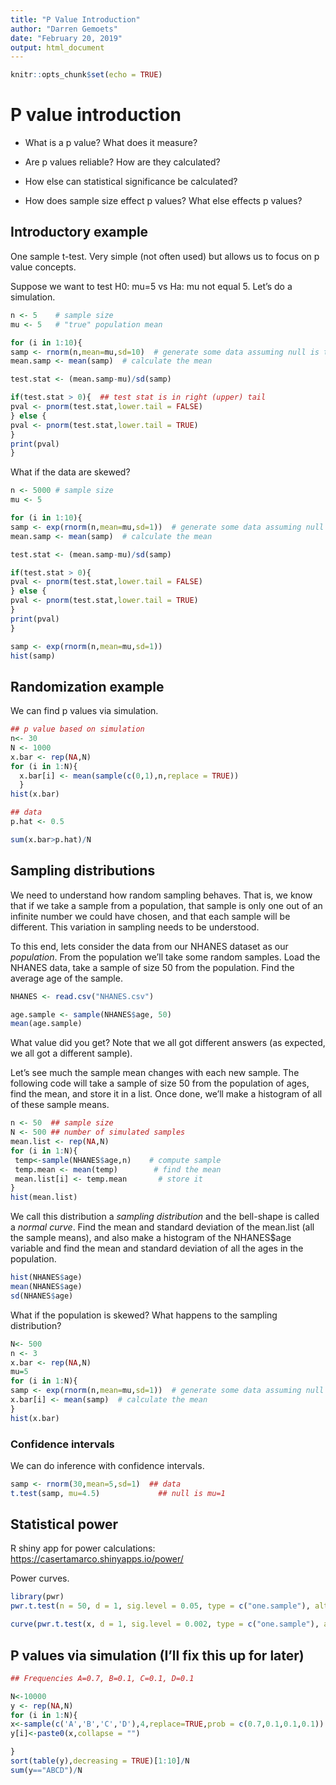 ```yaml
---
title: "P Value Introduction"
author: "Darren Gemoets"
date: "February 20, 2019"
output: html_document
---
```


```r
knitr::opts_chunk$set(echo = TRUE)
```

# P value introduction

* What is a p value?  What does it measure?

* Are p values reliable?  How are they calculated? 

* How else can statistical significance be calculated?

* How does sample size effect p values? What else effects p values?


## Introductory example

One sample t-test.  Very simple (not often used) but allows us to focus on p value concepts.

Suppose we want to test H0: mu=5 vs Ha: mu not equal 5.  Let's do a simulation.

```r
n <- 5    # sample size
mu <- 5   # "true" population mean

for (i in 1:10){
samp <- rnorm(n,mean=mu,sd=10)  # generate some data assuming null is true
mean.samp <- mean(samp)  # calculate the mean

test.stat <- (mean.samp-mu)/sd(samp)

if(test.stat > 0){  ## test stat is in right (upper) tail 
pval <- pnorm(test.stat,lower.tail = FALSE)
} else {
pval <- pnorm(test.stat,lower.tail = TRUE)  
}
print(pval)
}
```

What if the data are skewed?  

```r
n <- 5000 # sample size
mu <- 5

for (i in 1:10){
samp <- exp(rnorm(n,mean=mu,sd=1))  # generate some data assuming null is true
mean.samp <- mean(samp)  # calculate the mean

test.stat <- (mean.samp-mu)/sd(samp)

if(test.stat > 0){
pval <- pnorm(test.stat,lower.tail = FALSE)
} else {
pval <- pnorm(test.stat,lower.tail = TRUE)  
}
print(pval)
}

samp <- exp(rnorm(n,mean=mu,sd=1)) 
hist(samp)
```

## Randomization example

We can find p values via simulation.

```r
## p value based on simulation
n<- 30
N <- 1000
x.bar <- rep(NA,N)
for (i in 1:N){
  x.bar[i] <- mean(sample(c(0,1),n,replace = TRUE))
  }
hist(x.bar)

## data
p.hat <- 0.5

sum(x.bar>p.hat)/N

```


## Sampling distributions

We need to understand how random sampling behaves.  That is, we know that if we take a sample from a population, that sample is only one out of an infinite number we could have chosen, and that each sample will be different.  This variation in sampling needs to be understood.

To this end, lets consider the data from our NHANES dataset as our *population*.  From the population we'll take some random samples.  Load the NHANES data, take a sample of size 50 from the population.  Find the average age of the sample.

```r
NHANES <- read.csv("NHANES.csv")

age.sample <- sample(NHANES$age, 50)
mean(age.sample)
```

What value did you get?  Note that we all got different answers (as expected, we all got a different sample). 

Let's see much the sample mean changes with each new sample.  The following code will take a sample of size 50 from the population of ages, find the mean, and store it in a list.  Once done, we'll make a histogram of all of these sample means.

```r
n <- 50  ## sample size 
N <- 500 ## number of simulated samples
mean.list <- rep(NA,N)
for (i in 1:N){
 temp<-sample(NHANES$age,n)    # compute sample
 temp.mean <- mean(temp)        # find the mean
 mean.list[i] <- temp.mean       # store it
}
hist(mean.list)
```

We call this distribution a *sampling distribution* and the bell-shape is called a *normal curve*.  Find the mean and standard deviation of the mean.list (all the sample means), and also make a histogram of the NHANES$age variable and find the mean and standard deviation of all the ages in the population.

```r
hist(NHANES$age)
mean(NHANES$age)
sd(NHANES$age)
```

What if the population is skewed?  What happens to the sampling distribution?

```r
N<- 500
n <- 3
x.bar <- rep(NA,N)
mu=5
for (i in 1:N){
samp <- exp(rnorm(n,mean=mu,sd=1))  # generate some data assuming null is true
x.bar[i] <- mean(samp)  # calculate the mean
}
hist(x.bar)
```


### Confidence intervals

We can do inference with confidence intervals. 

```r
samp <- rnorm(30,mean=5,sd=1)  ## data
t.test(samp, mu=4.5)             ## null is mu=1
```


## Statistical power

R shiny app for power calculations: <https://casertamarco.shinyapps.io/power/>

Power curves.
```r
library(pwr)
pwr.t.test(n = 50, d = 1, sig.level = 0.05, type = c("one.sample"), alternative = c("two.sided"))

curve(pwr.t.test(x, d = 1, sig.level = 0.002, type = c("one.sample"), alternative = c("two.sided"))$power,from=0, to=100,ylab="Power")

```






## P values via simulation (I'll fix this up for later)

```r
## Frequencies A=0.7, B=0.1, C=0.1, D=0.1

N<-10000
y <- rep(NA,N)
for (i in 1:N){
x<-sample(c('A','B','C','D'),4,replace=TRUE,prob = c(0.7,0.1,0.1,0.1))
y[i]<-paste0(x,collapse = "")

}
sort(table(y),decreasing = TRUE)[1:10]/N
sum(y=="ABCD")/N

```


